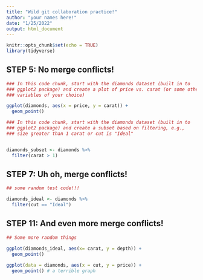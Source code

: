 ```yaml
---
title: "Wild git collaboration practice!"
author: "your names here!"
date: "1/25/2022"
output: html_document
---
```


```r
knitr::opts_chunk$set(echo = TRUE)
library(tidyverse)
```

## STEP 5: No merge conflicts!

```r
### In this code chunk, start with the diamonds dataset (built in to
### ggplot2 package) and create a plot of price vs. carat (or some other
### variables of your choice)

ggplot(diamonds, aes(x = price, y = carat)) +
  geom_point()
```

```r
### In this code chunk, start with the diamonds dataset (built in to
### ggplot2 package) and create a subset based on filtering, e.g., 
### size greater than 1 carat or cut is "Ideal"


diamonds_subset <- diamonds %>% 
  filter(carat > 1)
```

## STEP 7: Uh oh, merge conflicts!

```r
## some random test code!!!

diamonds_ideal <- diamonds %>% 
  filter(cut == "Ideal")
```

## STEP 11: And even more merge conflicts!

```r
## Some more random things

ggplot(diamonds_ideal, aes(x= carat, y = depth)) +
  geom_point()
  
ggplot(data = diamonds, aes(x = cut, y = price)) +
  geom_point() # a terrible graph 
```
